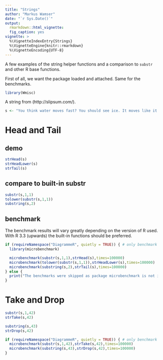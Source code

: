 ---
title: "Strings"
author: "Markus Wamser"
date: "`r Sys.Date()`"
output: 
  rmarkdown::html_vignette:
  fig_caption: yes
vignette: >
  %\VignetteIndexEntry{Strings}
  %\VignetteEngine{knitr::rmarkdown}
  %\VignetteEncoding{UTF-8}
---

A few examples of the string helper functions and a comparison to `substr` and other R base functions.

First of all, we want the package loaded and attached. Same for the benchmarks.

```{r}
library(Wmisc)
```

A string from (http://slipsum.com/).

```{r}
s <- "You think water moves fast? You should see ice. It moves like it has a mind. Like it knows it killed the world once and got a taste for murder. After the avalanche, it took us a week to climb out. Now, I don't know exactly when we turned on each other, but I know that seven of us survived the slide... and only five made it out. Now we took an oath, that I'm breaking now. We said we'd say it was the snow that killed the other two, but it wasn't. Nature is lethal but it doesn't hold a candle to man."
```

# Head and Tail

## demo

```{r}
strHead(s)
strHeadLower(s)
strTail(s)
```

## compare to built-in substr

```{r}
substr(s,1,1)
tolower(substr(s,1,1))
substring(s,2)
```

## benchmark

The benchmark results will vary greatly depending on the version of R used. With R 3.3 (upwards)
the built-in functions should be preferred.

```{r}
if (requireNamespace("DiagrammeR", quietly = TRUE)) { # only benchmark if microbenchmark is installed
  library(microbenchmark)

  microbenchmark(substr(s,1,1),strHead(s),times=100000)
  microbenchmark(tolower(substr(s,1,1)),strHeadLower(s),times=100000)
  microbenchmark(substring(s,2),strTail(s),times=100000)
} else {
  print("The benchmarks were skipped as package microbenchmark is not installed.")
} 
```

# Take and Drop

```{r}
substr(s,1,42)
strTake(s,42)
```

```{r}
substring(s,43)
strDrop(s,42)
```

```{r}
if (requireNamespace("DiagrammeR", quietly = TRUE)) { # only benchmark if microbenchmark is installed
  microbenchmark(substr(s,1,42),strTake(s,42),times=100000)
  microbenchmark(substring(s,43),strDrop(s,42),times=100000)
}  
```

